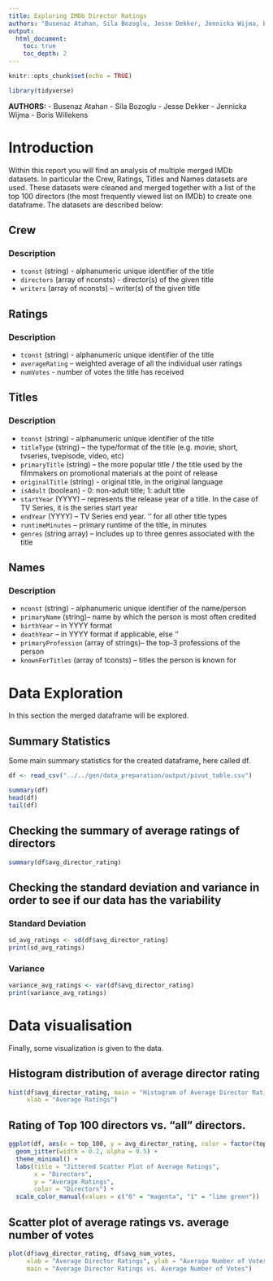 ```yaml
---
title: Exploring IMDb Director Ratings
authors: "Busenaz Atahan, Sila Bozoglu, Jesse Dekker, Jennicka Wijma, Boris Willekens"
output:
  html_document:
    toc: true
    toc_depth: 2
---
```


```r
knitr::opts_chunk$set(echo = TRUE)
```

```r
library(tidyverse)
```

**AUTHORS:** - Busenaz Atahan - Sila Bozoglu - Jesse Dekker - Jennicka Wijma - Boris Willekens

# Introduction

Within this report you will find an analysis of multiple merged IMDb datasets. In particular the Crew, Ratings, Titles and Names datasets are used. These datasets were cleaned and merged together with a list of the top 100 directors (the most frequently viewed list on IMDb) to create one dataframe. The datasets are described below:

## Crew

### Description

-   `tconst` (string) - alphanumeric unique identifier of the title
-   `directors` (array of nconsts) - director(s) of the given title
-   `writers` (array of nconsts) – writer(s) of the given title

## Ratings

### Description

-   `tconst` (string) - alphanumeric unique identifier of the title
-   `averageRating` – weighted average of all the individual user ratings
-   `numVotes` - number of votes the title has received

## Titles

### Description

-   `tconst` (string) - alphanumeric unique identifier of the title
-   `titleType` (string) – the type/format of the title (e.g. movie, short, tvseries, tvepisode, video, etc)
-   `primaryTitle` (string) – the more popular title / the title used by the filmmakers on promotional materials at the point of release
-   `originalTitle` (string) - original title, in the original language
-   `isAdult` (boolean) - 0: non-adult title; 1: adult title
-   `startYear` (YYYY) – represents the release year of a title. In the case of TV Series, it is the series start year
-   `endYear` (YYYY) – TV Series end year. ‘\N’ for all other title types
-   `runtimeMinutes` – primary runtime of the title, in minutes
-   `genres` (string array) – includes up to three genres associated with the title

## Names

### Description

-   `nconst` (string) - alphanumeric unique identifier of the name/person
-   `primaryName` (string)– name by which the person is most often credited
-   `birthYear` – in YYYY format
-   `deathYear` – in YYYY format if applicable, else '\N'
-   `primaryProfession` (array of strings)– the top-3 professions of the person
-   `knownForTitles` (array of tconsts) – titles the person is known for

# Data Exploration

In this section the merged dataframe will be explored. 

## Summary Statistics

Some main summary statistics for the created dataframe, here called df.

```r
df <- read_csv("../../gen/data_preparation/output/pivot_table.csv")
```

```r
summary(df)
head(df)
tail(df)
```

## Checking the summary of average ratings of directors
```r
summary(df$avg_director_rating)
```

## Checking the standard deviation and variance in order to see if our data has the variability

### Standard Deviation
```r
sd_avg_ratings <- sd(df$avg_director_rating)
print(sd_avg_ratings)
```

### Variance
```r
variance_avg_ratings <- var(df$avg_director_rating)
print(variance_avg_ratings)
```

# Data visualisation

Finally, some visualization is given to the data.

## Histogram distribution of average director rating
```r
hist(df$avg_director_rating, main = "Histogram of Average Director Ratings", 
     xlab = "Average Ratings")
```

## Rating of Top 100 directors vs. "all" directors.
```r
ggplot(df, aes(x = top_100, y = avg_director_rating, color = factor(top_100))) +
  geom_jitter(width = 0.2, alpha = 0.5) +
  theme_minimal() +
  labs(title = "Jittered Scatter Plot of Average Ratings",
       x = "Directors",
       y = "Average Ratings",
       color = "Directors") +
  scale_color_manual(values = c("0" = "magenta", "1" = "lime green"))
```

## Scatter plot of average ratings vs. average number of votes
```r
plot(df$avg_director_rating, df$avg_num_votes,
     xlab = "Average Director Ratings", ylab = "Average Number of Votes",
     main = "Average Director Ratings vs. Average Number of Votes")
```
